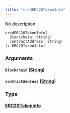 ```yaml
---
title: "credERC20TokenInfo"
---
```


No description

```
credERC20TokenInfo(
  blockchain: String!
  contractAddress: String!
): ERC20TokenInfo!

```

### Arguments[](#arguments "Direct link to heading")

#### `blockchain` ([String](/developer/graphql-api/references/scalars/string))[](#blockchain-string "Direct link to heading")

#### `contractAddress` ([String](/developer/graphql-api/references/scalars/string))[](#contractaddress-string "Direct link to heading")

### Type[](#type "Direct link to heading")

#### [ERC20TokenInfo](/developer/graphql-api/references/objects/erc20-token-info)[](#erc20tokeninfo "Direct link to heading")